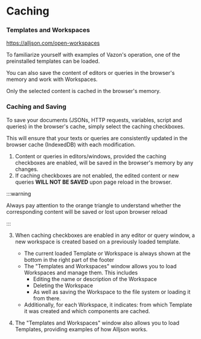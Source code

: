 # Caching

### Templates and Workspaces

https://alljson.com/open-workspaces

To familiarize yourself with examples of Vazon's operation, one of the preinstalled templates can be loaded.

You can also save the content of editors or queries in the browser's memory and work with Workspaces.

Only the selected content is cached in the browser's memory.

### Caching and Saving

To save your documents (JSONs, HTTP requests, variables, script and queries) in the browser's cache, simply select the caching checkboxes.

This will ensure that your texts or queries are consistently updated in the browser cache (IndexedDB) with each modification.


<ThemedImg name="Caching" />

1. Content or queries in editors/windows, provided the caching checkboxes are enabled, will be saved in the browser's memory by any changes.
2. If caching checkboxes are not enabled, the edited content or new queries <b>WILL NOT BE SAVED</b> upon page reload in the browser.

:::warning

Always pay attention to the orange triangle to understand whether the corresponding content will be saved or lost upon browser reload

<ThemedImg name="Caching_warning" />
:::

3. When caching checkboxes are enabled in any editor or query window, a new workspace is created based on a previously loaded template.

   - The current loaded Template or Workspace is always shown at the bottom in the right part of the footer
   - The "Templates and Workspaces" window allows you to load Workspaces and manage them. This includes
     - Editing the name or description of the Workspace
     - Deleting the Workspace
     - As well as saving the Workspace to the file system or loading it from there.
   - Additionally, for each Workspace, it indicates: from which Template it was created and which components are cached.

4. The "Templates and Workspaces" window also allows you to load Templates, providing examples of how Alljson works.
